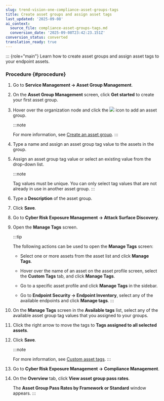 ```yaml
---
slug: trend-vision-one-compliance-asset-groups-tags
title: Create asset groups and assign asset tags
last_updated: '2025-09-08'
ai_context:
  source_file: compliance-asset-groups-tags.md
  conversion_date: '2025-09-08T23:42:23.151Z'
conversion_status: converted
translation_ready: true
---
```


::: {role="main"}
Learn how to create asset groups and assign asset tags to your endpoint assets.

### Procedure {#procedure}

1.  Go to **Service Management → Asset Group Management**.

2.  On the **Asset Group Management** screen, click **Get started** to create your first asset group.

3.  Hover over the organization node and click the ![](/images/add_icon=cf892c2f-1a1f-4d22-848f-023067e4a507.webp) icon to add an asset group.

    :::note

    For more information, see [Create an asset group](creating-asset-group.mdx).
    :::

4.  Type a name and assign an asset group tag value to the assets in the group.

5.  Assign an asset group tag value or select an existing value from the drop-down list.

    :::note

    Tag values must be unique. You can only select tag values that are not already in use in another asset group.
    :::

6.  Type a **Description** of the asset group.

7.  Click **Save**.

8.  Go to **Cyber Risk Exposure Management → Attack Surface Discovery**.

9.  Open the **Manage Tags** screen.

    :::tip

    The following actions can be used to open the **Manage Tags** screen:

    - Select one or more assets from the asset list and click **Manage Tags**.

    - Hover over the name of an asset on the asset profile screen, select the **Custom Tags** tab, and click **Manage Tags**.

    - Go to a specific asset profile and click **Manage Tags** in the sidebar.

    - Go to **Endpoint Security → Endpoint Inventory**, select any of the available endpoints and click **Manage tags**.
    :::

10. On the **Manage Tags** screen in the **Available tags** list, select any of the available asset group tag values that you assigned to your groups.

11. Click the right arrow to move the tags to **Tags assigned to all selected assets**.

12. Click **Save**.

    :::note

    For more information, see [Custom asset tags](custom-asset-tags.mdx).
    :::

13. Go to **Cyber Risk Exposure Management → Compliance Management**.

14. On the **Overview** tab, click **View asset group pass rates**.

    The **Asset Group Pass Rates by Framework or Standard** window appears.
:::
